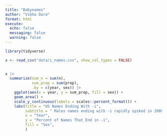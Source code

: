 ```yaml
---
title: "Babynames"
author: "Vibha Dara"
format: html
execute: 
  echo: false
  messaging: false
  warning: false
---
```


```r
library(tidyverse)
```

```r
x <- read_csv("data/i_names.csv", show_col_types = FALSE)
    

```

```r
x |> 
  summarize(sum_n = sum(n), 
            sum_prop = sum(prop), 
            .by = c(year, sex)) |>
    ggplot(aes(x = year, y = sum_prop, fill = sex)) + 
    geom_area() +
    scale_y_continuous(labels = scales::percent_format()) + 
    labs(title = "US Names Ending With -i", 
         subtitle = " Males names ending with -i rapidly spiked in 2000s \n The female names ending with -i had a peak around the 1960s", 
         x = "Year", 
         y = "Percent of Names That End in -i", 
         fill = "Sex", 
         )
```

